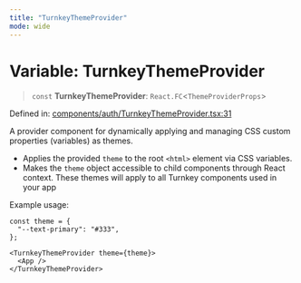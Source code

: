 ```yaml
---
title: "TurnkeyThemeProvider"
mode: wide
---
```

  
# Variable: TurnkeyThemeProvider

> `const` **TurnkeyThemeProvider**: `React.FC`\<`ThemeProviderProps`\>

Defined in: [components/auth/TurnkeyThemeProvider.tsx:31](https://github.com/tkhq/sdk/blob/main/packages/sdk-react/src/components/auth/TurnkeyThemeProvider.tsx#L31)

A provider component for dynamically applying and managing CSS custom properties (variables) as themes.

- Applies the provided `theme` to the root `<html>` element via CSS variables.
- Makes the `theme` object accessible to child components through React context. These themes will apply to all Turnkey components used in your app

Example usage:
```tsx
const theme = {
  "--text-primary": "#333",
};

<TurnkeyThemeProvider theme={theme}>
  <App />
</TurnkeyThemeProvider>
```
